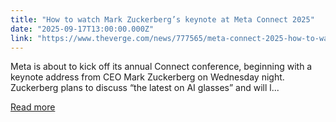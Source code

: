 ```yaml
---
title: "How to watch Mark Zuckerberg’s keynote at Meta Connect 2025"
date: "2025-09-17T13:00:00.000Z"
link: "https://www.theverge.com/news/777565/meta-connect-2025-how-to-watch-keynote-mark-zuckerberg"
---
```


Meta is about to kick off its annual Connect conference, beginning with a keynote address from CEO Mark Zuckerberg on Wednesday night. Zuckerberg plans to discuss “the latest on AI glasses” and will l...

[Read more](https://www.theverge.com/news/777565/meta-connect-2025-how-to-watch-keynote-mark-zuckerberg)

